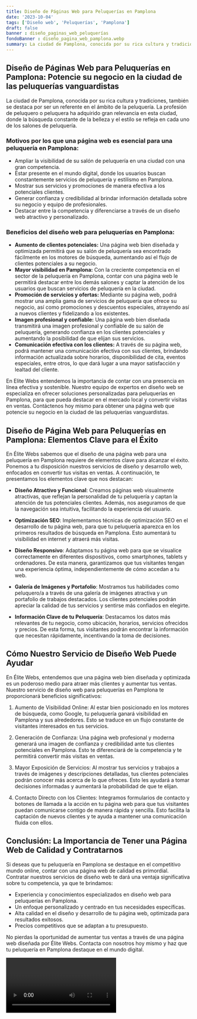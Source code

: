 ```yaml
---
title: Diseño de Páginas Web para Peluquerías en Pamplona
date: '2023-10-04'
tags: ['Diseño web', 'Peluquerías', 'Pamplona']
draft: false
banner : diseño_paginas_web_peluquerías
fondoBanner : diseño_pagina_web_pamplona.webp
summary: La ciudad de Pamplona, conocida por su rica cultura y tradiciones, también se destaca por ser un referente en el ámbito de la peluquería. La profesión de peluquero o peluquera ha adquirido gran relevancia en esta ciudad, donde la búsqueda constante de la belleza y el estilo se refleja en cada uno de los salones de peluquería.
---
```


## Diseño de Páginas Web para Peluquerías en Pamplona: Potencie su negocio en la ciudad de las peluquerías vanguardistas

La ciudad de Pamplona, conocida por su rica cultura y tradiciones, también se destaca por ser un referente en el ámbito de la peluquería. La profesión de peluquero o peluquera ha adquirido gran relevancia en esta ciudad, donde la búsqueda constante de la belleza y el estilo se refleja en cada uno de los salones de peluquería.

### Motivos por los que una página web es esencial para una peluquería en Pamplona:

- Ampliar la visibilidad de su salón de peluquería en una ciudad con una gran competencia.
- Estar presente en el mundo digital, donde los usuarios buscan constantemente servicios de peluquería y estilismo en Pamplona.
- Mostrar sus servicios y promociones de manera efectiva a los potenciales clientes.
- Generar confianza y credibilidad al brindar información detallada sobre su negocio y equipo de profesionales.
- Destacar entre la competencia y diferenciarse a través de un diseño web atractivo y personalizado.

### Beneficios del diseño web para peluquerías en Pamplona:

- **Aumento de clientes potenciales:** Una página web bien diseñada y optimizada permitirá que su salón de peluquería sea encontrado fácilmente en los motores de búsqueda, aumentando así el flujo de clientes potenciales a su negocio.
- **Mayor visibilidad en Pamplona:** Con la creciente competencia en el sector de la peluquería en Pamplona, contar con una página web le permitirá destacar entre los demás salones y captar la atención de los usuarios que buscan servicios de peluquería en la ciudad.
- **Promoción de servicios y ofertas:** Mediante su página web, podrá mostrar una amplia gama de servicios de peluquería que ofrece su negocio, así como promociones y descuentos especiales, atrayendo así a nuevos clientes y fidelizando a los existentes.
- **Imagen profesional y confiable:** Una página web bien diseñada transmitirá una imagen profesional y confiable de su salón de peluquería, generando confianza en los clientes potenciales y aumentando la posibilidad de que elijan sus servicios.
- **Comunicación efectiva con los clientes:** A través de su página web, podrá mantener una comunicación efectiva con sus clientes, brindando información actualizada sobre horarios, disponibilidad de cita, eventos especiales, entre otros, lo que dará lugar a una mayor satisfacción y lealtad del cliente.

En Elite Webs entendemos la importancia de contar con una presencia en línea efectiva y sostenible. Nuestro equipo de expertos en diseño web se especializa en ofrecer soluciones personalizadas para peluquerías en Pamplona, para que pueda destacar en el mercado local y convertir visitas en ventas. Contáctenos hoy mismo para obtener una página web que potencie su negocio en la ciudad de las peluquerías vanguardistas.

<GifSeo />

<Cta />

## Diseño de Página Web para Peluquerías en Pamplona: Elementos Clave para el Éxito

En Élite Webs sabemos que el diseño de una página web para una peluquería en Pamplona requiere de elementos clave para alcanzar el éxito. Ponemos a tu disposición nuestros servicios de diseño y desarrollo web, enfocados en convertir tus visitas en ventas. A continuación, te presentamos los elementos clave que nos destacan:

- **Diseño Atractivo y Funcional**: Creamos páginas web visualmente atractivas, que reflejan la personalidad de tu peluquería y captan la atención de tus potenciales clientes. Además, nos aseguramos de que la navegación sea intuitiva, facilitando la experiencia del usuario.

- **Optimización SEO**: Implementamos técnicas de optimización SEO en el desarrollo de tu página web, para que tu peluquería aparezca en los primeros resultados de búsqueda en Pamplona. Esto aumentará tu visibilidad en internet y atraerá más visitas.

- **Diseño Responsivo**: Adaptamos tu página web para que se visualice correctamente en diferentes dispositivos, como smartphones, tablets y ordenadores. De esta manera, garantizamos que tus visitantes tengan una experiencia óptima, independientemente de cómo accedan a tu web.

- **Galería de Imágenes y Portafolio**: Mostramos tus habilidades como peluquero/a a través de una galería de imágenes atractiva y un portafolio de trabajos destacados. Los clientes potenciales podrán apreciar la calidad de tus servicios y sentirse más confiados en elegirte.

- **Información Clave de tu Peluquería**: Destacamos los datos más relevantes de tu negocio, como ubicación, horarios, servicios ofrecidos y precios. De esta forma, tus visitantes podrán encontrar la información que necesitan rápidamente, incentivando la toma de decisiones.

## Cómo Nuestro Servicio de Diseño Web Puede Ayudar

En Élite Webs, entendemos que una página web bien diseñada y optimizada es un poderoso medio para atraer más clientes y aumentar tus ventas. Nuestro servicio de diseño web para peluquerías en Pamplona te proporcionará beneficios significativos:

1. Aumento de Visibilidad Online: Al estar bien posicionado en los motores de búsqueda, como Google, tu peluquería ganará visibilidad en Pamplona y sus alrededores. Esto se traduce en un flujo constante de visitantes interesados en tus servicios.

2. Generación de Confianza: Una página web profesional y moderna generará una imagen de confianza y credibilidad ante tus clientes potenciales en Pamplona. Esto te diferenciará de la competencia y te permitirá convertir más visitas en ventas.

3. Mayor Exposición de Servicios: Al mostrar tus servicios y trabajos a través de imágenes y descripciones detalladas, tus clientes potenciales podrán conocer más acerca de lo que ofreces. Esto les ayudará a tomar decisiones informadas y aumentará la probabilidad de que te elijan.

4. Contacto Directo con los Clientes: Integramos formularios de contacto y botones de llamada a la acción en tu página web para que tus visitantes puedan comunicarse contigo de manera rápida y sencilla. Esto facilita la captación de nuevos clientes y te ayuda a mantener una comunicación fluida con ellos.

## Conclusión: La Importancia de Tener una Página Web de Calidad y Contratarnos

Si deseas que tu peluquería en Pamplona se destaque en el competitivo mundo online, contar con una página web de calidad es primordial. Contratar nuestros servicios de diseño web te dará una ventaja significativa sobre tu competencia, ya que te brindamos:

- Experiencia y conocimientos especializados en diseño web para peluquerías en Pamplona.
- Un enfoque personalizado y centrado en tus necesidades específicas.
- Alta calidad en el diseño y desarrollo de tu página web, optimizada para resultados exitosos.
- Precios competitivos que se adaptan a tu presupuesto.

No pierdas la oportunidad de aumentar tus ventas a través de una página web diseñada por Élite Webs. Contacta con nosotros hoy mismo y haz que tu peluquería en Pamplona destaque en el mundo digital.

<Video />

<CtaBot job='Peluquerías' city='Pamplona'/>

<Gmaps query='Pamplona+españa+maps' />